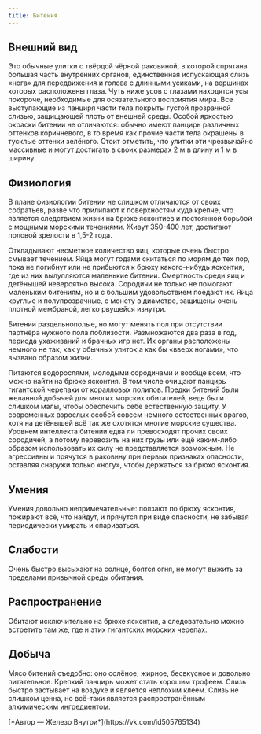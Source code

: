 ```yaml
---
title: Битения
---
```



<ButtonCover src="pic.jpg" title="Битения"/>

## Внешний вид
Это обычные улитки с твёрдой чёрной раковиной, в которой спрятана большая часть внутренних органов, единственная испускающая слизь «нога» для передвижения и голова с длинными усиками, на вершинах которых расположены глаза. Чуть ниже усов с глазами находятся усы покороче, необходимые для осязательного восприятия мира. Все выступающие из панциря части тела покрыты густой прозрачной слизью, защищающей плоть от внешней среды. Особой яркостью окраски битении не отличаются: обычно имеют панцирь различных оттенков коричневого, в то время как прочие части тела окрашены в тусклые оттенки зелёного. Стоит отметить, что улитки эти чрезвычайно массивные и могут достигать в своих размерах 2 м в длину и 1 м в ширину.

## Физиология
В плане физиологии битении не слишком отличаются от своих собратьев, разве что прилипают к поверхностям куда крепче, что является следствием жизни на брюхе ясконтиев и постоянной борьбой с мощными морскими течениями. Живут 350-400 лет, достигают половой зрелости в 1,5-2 года.

Откладывают несметное количество яиц, которые очень быстро смывает течением. Яйца могут годами скитаться по морям до тех пор, пока не погибнут или не прибьются к брюху какого-нибудь ясконтия, где из них вылупляются маленькие битении. Смертность среди яиц и детёнышей невероятно высока. Сородичи не только не помогают маленьким битениям, но и с большим удовольствием поедают их. Яйца круглые и полупрозрачные, с монету в диаметре, защищены очень плотной мембраной, легко рвущейся изнутри.

Битении раздельнополые, но могут менять пол при отсутствии партнёра нужного пола поблизости. Размножаются два раза в год, периода ухаживаний и брачных игр нет. Их органы расположены немного не так, как у обычных улиток,а как бы «вверх ногами», что вызвано образом жизни.

Питаются водорослями, молодыми сородичами и вообще всем, что можно найти на брюхе ясконтия. В том числе очищают панцирь гигантской черепахи от коралловых полипов. Предки битений были желанной добычей для многих морских обитателей, ведь были слишком малы, чтобы обеспечить себе естественную защиту. У современных взрослых особей совсем немного естественных врагов, хотя на детёнышей всё так же охотятся многие морские существа. Уровнем интеллекта битении едва ли превосходят прочих своих сородичей, а потому перевозить на них грузы или ещё каким-либо образом использовать их силу не представляется возможным. Не агрессивны и прячутся в раковину при первых признаках опасности, оставляя снаружи только «ногу», чтобы держаться за брюхо ясконтия.

## Умения
Умения довольно непримечательные: ползают по брюху ясконтия, пожирают всё, что найдут, и прячутся при виде опасности, не забывая периодически умирать и спариваться.

## Слабости
Очень быстро высыхают на солнце, боятся огня, не могут выжить за пределами привычной среды обитания.

## Распространение
Обитают исключительно на брюхе ясконтия, а следовательно можно встретить там же, где и этих гигантских морских черепах.

## Добыча
Мясо битений съедобно: оно солёное, жирное, бесвкусное и довольно питательное. Крепкий панцирь может стать хорошим трофеем. Слизь быстро застывает на воздухе и является неплохим клеем. Слизь не слишком ценна, но всё-таки является распространённым алхимическим ингредиентом.

<div right>
    [*Автор — Железо Внутри*](https://vk.com/id505765134)
</div>
